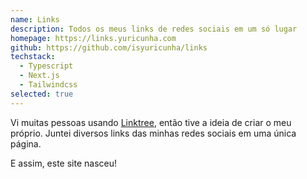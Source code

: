 ```yaml
---
name: Links
description: Todos os meus links de redes sociais em um só lugar
homepage: https://links.yuricunha.com
github: https://github.com/isyuricunha/links
techstack:
  - Typescript
  - Next.js
  - Tailwindcss
selected: true
---
```


Vi muitas pessoas usando [Linktree](https://linktr.ee/), então tive a ideia de criar o meu próprio. Juntei diversos links das minhas redes sociais em uma única página.

E assim, este site nasceu!
